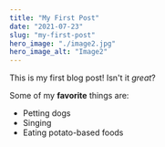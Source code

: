 ```yaml
---
title: "My First Post"
date: "2021-07-23"
slug: "my-first-post"
hero_image: "./image2.jpg"
hero_image_alt: "Image2"
---
```


This is my first blog post! Isn't it *great*?

Some of my **favorite** things are:

* Petting dogs
* Singing
* Eating potato-based foods